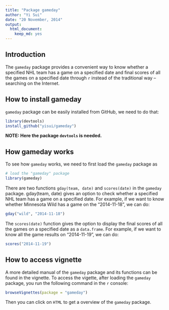 ```yaml
---
title: "Package gameday"
author: "Yi Sui"
date: "20 November, 2014"
output:
  html_document:
    keep_md: yes
---
```


## Introduction

The `gameday` package provides a convenient way to know whether a specified NHL team has a 
game on a specified date and final scores of all the games on a specified date through `r` 
instead of the traditional way -- searching on the Internet.

## How to install gameday

`gameday` package can be easily installed from GitHub, we need to do that:
```r
library(devtools)
install_github("yisui/gameday")
```

__NOTE: Here the package `devtools` is needed.__

## How gameday works

To see how `gameday` works, we need to first load the `gameday` package as
```r
# load the "gameday" package 
library(gameday)
```

There are two functions `gday(team, date)` and `scores(date)` in the `gameday` package. 
gday(team, date) gives an option to check whether a specified NHL team has a 
game on a specified date. For example, if we want to know whether Minnesota Wild has a 
game on the "2014-11-18", we can do:
```r
gday("wild", "2014-11-18")
```

The `scores(date)` function gives the option to display the final scores of all the games 
on a specified date as a `data.frame`. For example, if we want to know all the game 
results on "2014-11-19", we can do:
```r
scores("2014-11-19")
```

## How to access vignette

A more detailed manual of the `gameday` package and its functions can be found in the 
vignette. To access the vigette, after loading the `gameday` package, you run the 
following command in the `r` console:
```r
browseVignettes(package = "gameday")
```

Then you can click on `HTML` to get a overview of the `gameday` package.
